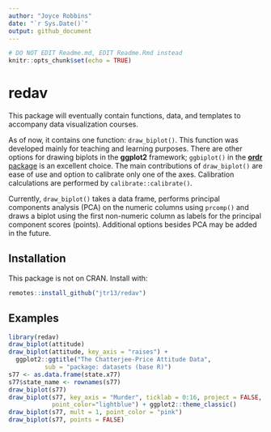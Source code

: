 ```yaml
---
author: "Joyce Robbins"
date: "`r Sys.Date()`"
output: github_document
---
```


```r
# DO NOT EDIT Readme.md, EDIT Readme.Rmd instead
knitr::opts_chunk$set(echo = TRUE)
```

# redav

This package will eventually contain functions, data, and templates to accompany data visualization courses.

As of now, it contains one function: `draw_biplot()`. This function was developed mainly for teaching and learning purposes. There are other options for drawing biplots in the **ggplot2** framework; `ggbiplot()` in the [**ordr** package](https://github.com/corybrunson/ordr) is an excellent choice. The main contributions of `draw_biplot()` are ease of use and option to calibrate only one of the axes. Calibration calculations are performed by `calibrate::calibrate()`.

Currently, `draw_biplot()` takes a data frame, performs principal components analysis (PCA) on the numeric columns using `prcomp()` and draws a biplot using the first non-numeric column as labels for the principal component scores (points). Additional options besides PCA may be added in the future. 

## Installation

This package is not on CRAN. Install with:

```r
remotes::install_github("jtr13/redav")
```

## Examples

```r
library(redav)
draw_biplot(attitude)
draw_biplot(attitude, key_axis = "raises") + 
  ggplot2::ggtitle("The Chatterjee-Price Attitude Data", 
          sub = "package: datasets (base R)")
s77 <- as.data.frame(state.x77)
s77$state_name <- rownames(s77)
draw_biplot(s77)
draw_biplot(s77, key_axis = "Murder", ticklab = 0:16, project = FALSE,
            point_color="lightblue") + ggplot2::theme_classic()
draw_biplot(s77, mult = 1, point_color = "pink")
draw_biplot(s77, points = FALSE)
```

